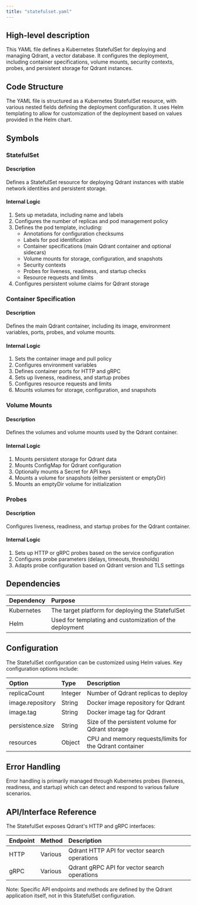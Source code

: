 ```yaml
---
title: "statefulset.yaml"
---
```


## High-level description
This YAML file defines a Kubernetes StatefulSet for deploying and managing Qdrant, a vector database. It configures the deployment, including container specifications, volume mounts, security contexts, probes, and persistent storage for Qdrant instances.

## Code Structure
The YAML file is structured as a Kubernetes StatefulSet resource, with various nested fields defining the deployment configuration. It uses Helm templating to allow for customization of the deployment based on values provided in the Helm chart.

## Symbols

### StatefulSet
#### Description
Defines a StatefulSet resource for deploying Qdrant instances with stable network identities and persistent storage.

#### Internal Logic
1. Sets up metadata, including name and labels
2. Configures the number of replicas and pod management policy
3. Defines the pod template, including:
   - Annotations for configuration checksums
   - Labels for pod identification
   - Container specifications (main Qdrant container and optional sidecars)
   - Volume mounts for storage, configuration, and snapshots
   - Security contexts
   - Probes for liveness, readiness, and startup checks
   - Resource requests and limits
4. Configures persistent volume claims for Qdrant storage

### Container Specification
#### Description
Defines the main Qdrant container, including its image, environment variables, ports, probes, and volume mounts.

#### Internal Logic
1. Sets the container image and pull policy
2. Configures environment variables
3. Defines container ports for HTTP and gRPC
4. Sets up liveness, readiness, and startup probes
5. Configures resource requests and limits
6. Mounts volumes for storage, configuration, and snapshots

### Volume Mounts
#### Description
Defines the volumes and volume mounts used by the Qdrant container.

#### Internal Logic
1. Mounts persistent storage for Qdrant data
2. Mounts ConfigMap for Qdrant configuration
3. Optionally mounts a Secret for API keys
4. Mounts a volume for snapshots (either persistent or emptyDir)
5. Mounts an emptyDir volume for initialization

### Probes
#### Description
Configures liveness, readiness, and startup probes for the Qdrant container.

#### Internal Logic
1. Sets up HTTP or gRPC probes based on the service configuration
2. Configures probe parameters (delays, timeouts, thresholds)
3. Adapts probe configuration based on Qdrant version and TLS settings

## Dependencies
| Dependency | Purpose |
|:-----------|:--------|
| Kubernetes | The target platform for deploying the StatefulSet |
| Helm | Used for templating and customization of the deployment |

## Configuration
The StatefulSet configuration can be customized using Helm values. Key configuration options include:

| Option | Type | Description |
|:-------|:-----|:------------|
| replicaCount | Integer | Number of Qdrant replicas to deploy |
| image.repository | String | Docker image repository for Qdrant |
| image.tag | String | Docker image tag for Qdrant |
| persistence.size | String | Size of the persistent volume for Qdrant storage |
| resources | Object | CPU and memory requests/limits for the Qdrant container |

## Error Handling
Error handling is primarily managed through Kubernetes probes (liveness, readiness, and startup) which can detect and respond to various failure scenarios.

## API/Interface Reference
The StatefulSet exposes Qdrant's HTTP and gRPC interfaces:

| Endpoint | Method | Description |
|:---------|:-------|:------------|
| HTTP | Various | Qdrant HTTP API for vector search operations |
| gRPC | Various | Qdrant gRPC API for vector search operations |

Note: Specific API endpoints and methods are defined by the Qdrant application itself, not in this StatefulSet configuration.